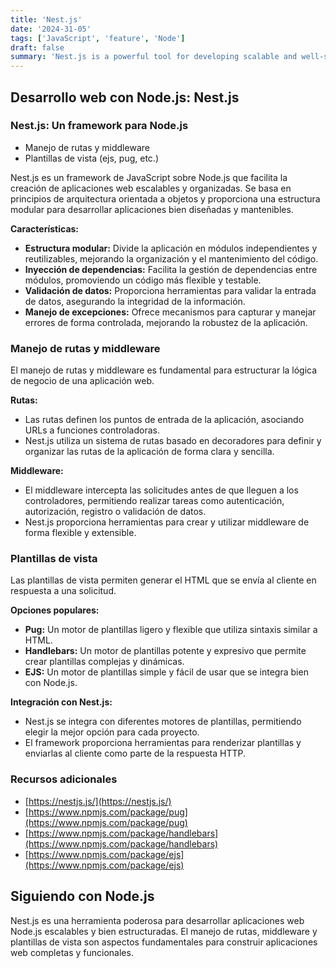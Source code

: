 ```yaml
---
title: 'Nest.js'
date: '2024-31-05'
tags: ['JavaScript', 'feature', 'Node']
draft: false
summary: 'Nest.js is a powerful tool for developing scalable and well-structured Node.js web applications'
---
```


## Desarrollo web con Node.js: Nest.js

### Nest.js: Un framework para Node.js
* Manejo de rutas y middleware
* Plantillas de vista (ejs, pug, etc.)

Nest.js es un framework de JavaScript sobre Node.js que facilita la creación de aplicaciones web escalables y organizadas. Se basa en principios de arquitectura orientada a objetos y proporciona una estructura modular para desarrollar aplicaciones bien diseñadas y mantenibles.

**Características:**

* **Estructura modular:** Divide la aplicación en módulos independientes y reutilizables, mejorando la organización y el mantenimiento del código.
* **Inyección de dependencias:** Facilita la gestión de dependencias entre módulos, promoviendo un código más flexible y testable.
* **Validación de datos:** Proporciona herramientas para validar la entrada de datos, asegurando la integridad de la información.
* **Manejo de excepciones:** Ofrece mecanismos para capturar y manejar errores de forma controlada, mejorando la robustez de la aplicación.

### Manejo de rutas y middleware

El manejo de rutas y middleware es fundamental para estructurar la lógica de negocio de una aplicación web.

**Rutas:**

* Las rutas definen los puntos de entrada de la aplicación, asociando URLs a funciones controladoras.
* Nest.js utiliza un sistema de rutas basado en decoradores para definir y organizar las rutas de la aplicación de forma clara y sencilla.

**Middleware:**

* El middleware intercepta las solicitudes antes de que lleguen a los controladores, permitiendo realizar tareas como autenticación, autorización, registro o validación de datos.
* Nest.js proporciona herramientas para crear y utilizar middleware de forma flexible y extensible.

### Plantillas de vista

Las plantillas de vista permiten generar el HTML que se envía al cliente en respuesta a una solicitud.

**Opciones populares:**

* **Pug:** Un motor de plantillas ligero y flexible que utiliza sintaxis similar a HTML.
* **Handlebars:** Un motor de plantillas potente y expresivo que permite crear plantillas complejas y dinámicas.
* **EJS:** Un motor de plantillas simple y fácil de usar que se integra bien con Node.js.

**Integración con Nest.js:**

* Nest.js se integra con diferentes motores de plantillas, permitiendo elegir la mejor opción para cada proyecto.
* El framework proporciona herramientas para renderizar plantillas y enviarlas al cliente como parte de la respuesta HTTP.

### Recursos adicionales

* [https://nestjs.js/](https://nestjs.js/)
* [https://www.npmjs.com/package/pug](https://www.npmjs.com/package/pug)
* [https://www.npmjs.com/package/handlebars](https://www.npmjs.com/package/handlebars)
* [https://www.npmjs.com/package/ejs](https://www.npmjs.com/package/ejs)

## Siguiendo con Node.js

Nest.js es una herramienta poderosa para desarrollar aplicaciones web Node.js escalables y bien estructuradas. El manejo de rutas, middleware y plantillas de vista son aspectos fundamentales para construir aplicaciones web completas y funcionales.